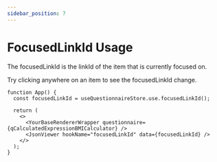 ```yaml
---
sidebar_position: 7
---
```


# FocusedLinkId Usage

The focusedLinkId is the linkId of the item that is currently focused on.

Try clicking anywhere on an item to see the focusedLinkId change.

```tsx live
function App() {
  const focusedLinkId = useQuestionnaireStore.use.focusedLinkId();

  return (
    <>
      <YourBaseRendererWrapper questionnaire={qCalculatedExpressionBMICalculator} />
      <JsonViewer hookName="focusedLinkId" data={focusedLinkId} />
    </>
  );
}
```
